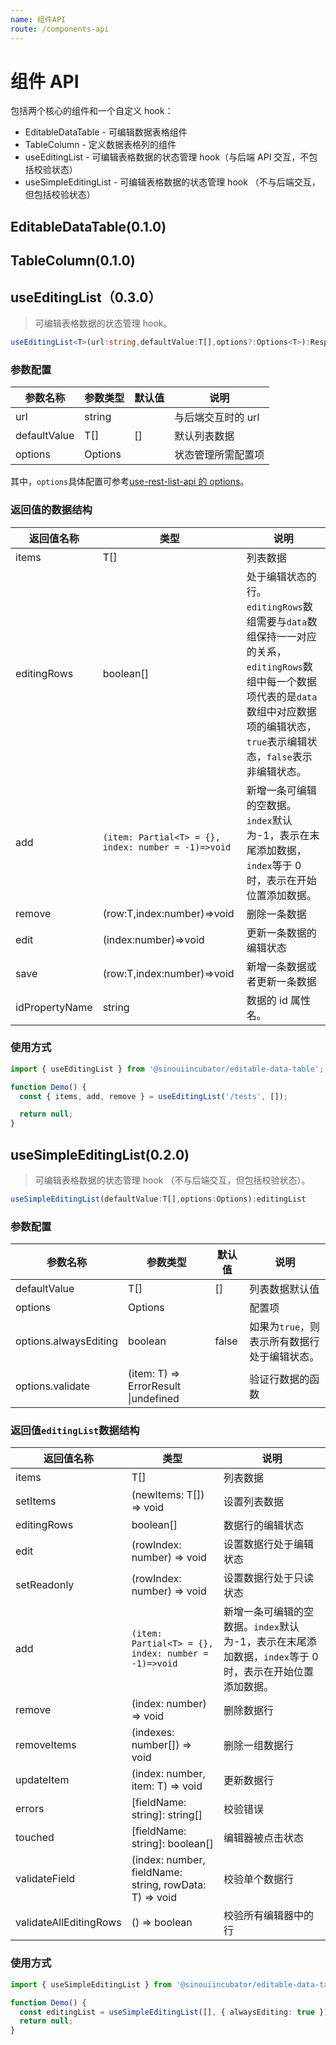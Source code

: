 ```yaml
---
name: 组件API
route: /components-api
---
```



# 组件 API

包括两个核心的组件和一个自定义 hook：

- EditableDataTable - 可编辑数据表格组件
- TableColumn - 定义数据表格列的组件
- useEditingList - 可编辑表格数据的状态管理 hook（与后端 API 交互，不包括校验状态）
- useSimpleEditingList - 可编辑表格数据的状态管理 hook （不与后端交互，但包括校验状态）

## EditableDataTable(0.1.0)

<Props of={EditableDataTable} />

## TableColumn(0.1.0)

<Props of={TableColumn} />

## useEditingList（0.3.0）

> 可编辑表格数据的状态管理 hook。

```ts
useEditingList<T>(url:string,defaultValue:T[],options?:Options<T>):Response<T>
```

### 参数配置

| 参数名称     | 参数类型 | 默认值 | 说明               |
| ------------ | -------- | ------ | ------------------ |
| url          | string   |        | 与后端交互时的 url |
| defaultValue | T[]      | []     | 默认列表数据       |
| options      | Options  |        | 状态管理所需配置项 |

其中，`options`具体配置可参考[use-rest-list-api 的 options](https://github.com/sinoui/use-rest-list-api#options)。

### 返回值的数据结构

| 返回值名称     | 类型                                                | 说明                                                                                                                                                                                        |
| -------------- | --------------------------------------------------- | ------------------------------------------------------------------------------------------------------------------------------------------------------------------------------------------- |
| items          | T[]                                                 | 列表数据                                                                                                                                                                                    |
| editingRows    | boolean[]                                           | 处于编辑状态的行。`editingRows`数组需要与`data`数组保持一一对应的关系，`editingRows`数组中每一个数据项代表的是`data`数组中对应数据项的编辑状态，`true`表示编辑状态，`false`表示非编辑状态。 |
| add            | `(item: Partial<T> = {}, index: number = -1)=>void` | 新增一条可编辑的空数据。`index`默认为-1，表示在末尾添加数据，`index`等于 0 时，表示在开始位置添加数据。                                                                                     |
| remove         | (row:T,index:number)=>void                          | 删除一条数据                                                                                                                                                                                |
| edit           | (index:number)=>void                                | 更新一条数据的编辑状态                                                                                                                                                                      |
| save           | (row:T,index:number)=>void                          | 新增一条数据或者更新一条数据                                                                                                                                                                |
| idPropertyName | string                                              | 数据的 id 属性名。                                                                                                                                                                          |

### 使用方式

```ts
import { useEditingList } from '@sinouiincubator/editable-data-table';

function Demo() {
  const { items, add, remove } = useEditingList('/tests', []);

  return null;
}
```

## useSimpleEditingList(0.2.0)

> 可编辑表格数据的状态管理 hook （不与后端交互，但包括校验状态）。

```ts
useSimpleEditingList(defaultValue:T[],options:Options):editingList
```

### 参数配置

| 参数名称              | 参数类型                             | 默认值 | 说明                                         |
| --------------------- | ------------------------------------ | ------ | -------------------------------------------- |
| defaultValue          | T[]                                  | []     | 列表数据默认值                               |
| options               | Options                              |        | 配置项                                       |
| options.alwaysEditing | boolean                              | false  | 如果为`true`，则表示所有数据行处于编辑状态。 |
| options.validate      | (item: T) => ErrorResult \|undefined |        | 验证行数据的函数                             |

### 返回值`editingList`数据结构

| 返回值名称             | 类型                                                   | 说明                                                                                                    |
| ---------------------- | ------------------------------------------------------ | ------------------------------------------------------------------------------------------------------- |
| items                  | T[]                                                    | 列表数据                                                                                                |
| setItems               | (newItems: T[]) => void                                | 设置列表数据                                                                                            |
| editingRows            | boolean[]                                              | 数据行的编辑状态                                                                                        |
| edit                   | (rowIndex: number) => void                             | 设置数据行处于编辑状态                                                                                  |
| setReadonly            | (rowIndex: number) => void                             | 设置数据行处于只读状态                                                                                  |
| add                    | `(item: Partial<T> = {}, index: number = -1)=>void`    | 新增一条可编辑的空数据。`index`默认为-1，表示在末尾添加数据，`index`等于 0 时，表示在开始位置添加数据。 |
| remove                 | (index: number) => void                                | 删除数据行                                                                                              |
| removeItems            | (indexes: number[]) => void                            | 删除一组数据行                                                                                          |
| updateItem             | (index: number, item: T) => void                       | 更新数据行                                                                                              |
| errors                 | [fieldName: string]: string[]                          | 校验错误                                                                                                |
| touched                | [fieldName: string]: boolean[]                         | 编辑器被点击状态                                                                                        |
| validateField          | (index: number, fieldName: string, rowData: T) => void | 校验单个数据行                                                                                          |
| validateAllEditingRows | () => boolean                                          | 校验所有编辑器中的行                                                                                    |

### 使用方式

```ts
import { useSimpleEditingList } from '@sinouiincubator/editable-data-table';

function Demo() {
  const editingList = useSimpleEditingList([], { alwaysEditing: true });
  return null;
}
```
